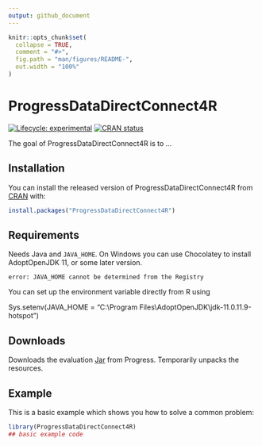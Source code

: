 ```yaml
---
output: github_document
---
```


<!-- README.md is generated from README.Rmd. Please edit that file -->

```r
knitr::opts_chunk$set(
  collapse = TRUE,
  comment = "#>",
  fig.path = "man/figures/README-",
  out.width = "100%"
)
```

# ProgressDataDirectConnect4R

<!-- badges: start -->
[![Lifecycle: experimental](https://img.shields.io/badge/lifecycle-experimental-orange.svg)](https://lifecycle.r-lib.org/articles/stages.html#experimental)
[![CRAN status](https://www.r-pkg.org/badges/version/ProgressDataDirectConnect4R)](https://CRAN.R-project.org/package=ProgressDataDirectConnect4R)
<!-- badges: end -->

The goal of ProgressDataDirectConnect4R is to ...

## Installation

You can install the released version of ProgressDataDirectConnect4R from [CRAN](https://CRAN.R-project.org) with:

``` r
install.packages("ProgressDataDirectConnect4R")
```

## Requirements

Needs Java and `JAVA_HOME`. On Windows you can use Chocolatey to install AdoptOpenJDK 11, or some later version.

    error: JAVA_HOME cannot be determined from the Registry

You can set up the environment variable directly from R using

Sys.setenv(JAVA_HOME = "C:\\Program Files\\AdoptOpenJDK\\jdk-11.0.11.9-hotspot")

## Downloads

Downloads the evaluation [Jar](https://media.datadirect.com/download/files/evals/JDBC/PROGRESS_DATADIRECT_JDBC_OE_ALL.jar) from Progress. Temporarily unpacks the resources.

## Example

This is a basic example which shows you how to solve a common problem:

```r
library(ProgressDataDirectConnect4R)
## basic example code
```
